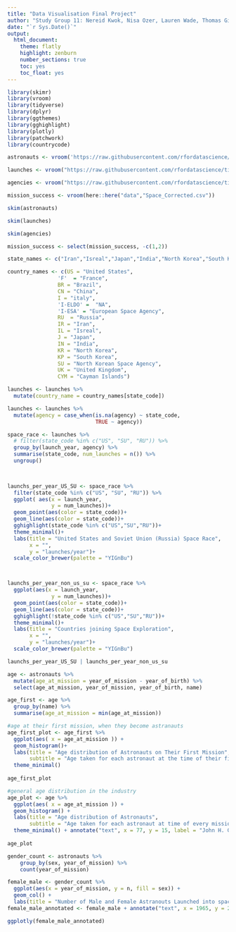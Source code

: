 ```yaml
---
title: "Data Visualisation Final Project"
author: "Study Group 11: Nereid Kwok, Nisa Ozer, Lauren Wade, Thomas Giannetti-Fakhouri, Kazmer Nagy-Betegh, Chandrime Tolia"
date: "`r Sys.Date()`"
output:
  html_document:
    theme: flatly
    highlight: zenburn
    number_sections: true
    toc: yes
    toc_float: yes
---
```



```r

library(skimr)
library(vroom)
library(tidyverse)
library(dplyr)
library(ggthemes)
library(gghighlight)
library(plotly)
library(patchwork)
library(countrycode)
```


```r
astronauts <- vroom('https://raw.githubusercontent.com/rfordatascience/tidytuesday/master/data/2020/2020-07-14/astronauts.csv')

launches <- vroom("https://raw.githubusercontent.com/rfordatascience/tidytuesday/master/data/2019/2019-01-15/launches.csv")

agencies <- vroom("https://raw.githubusercontent.com/rfordatascience/tidytuesday/master/data/2019/2019-01-15/agencies.csv")

mission_success <- vroom(here::here("data","Space_Corrected.csv"))
```

```r
skim(astronauts)
```


```r
skim(launches)
```


```r
skim(agencies)
```

```r
mission_success <- select(mission_success, -c(1,2))

state_names <- c("Iran","Isreal","Japan","India","North Korea","South Korea","Soviet Union","United Kingdom", "cayman Islands")

```


```r

country_names <- c(US = "United States",
                'F'  = "France",
                BR = "Brazil",
                CN = "China",
                I = "italy",      
                'I-ELDO' =  "NA",
                'I-ESA' = "European Space Agency",
                RU  = "Russia",
                IR = "Iran",
                IL = "Isreal",
                J = "Japan",
                IN = "India",
                KR = "North Korea",
                KP = "South Korea",
                SU = "North Korean Space Agency",
                UK = "United Kingdom",
                CYM = "Cayman Islands")   

launches <- launches %>% 
  mutate(country_name = country_names[state_code])

launches <- launches %>% 
  mutate(agency = case_when(is.na(agency) ~ state_code,
                            TRUE ~ agency))

space_race <- launches %>% 
  # filter(state_code %in% c("US", "SU", "RU")) %>% 
  group_by(launch_year, agency) %>% 
  summarise(state_code, num_launches = n()) %>% 
  ungroup()
  


launchs_per_year_US_SU <- space_race %>% 
  filter(state_code %in% c("US", "SU", "RU")) %>% 
  ggplot( aes(x = launch_year,
              y = num_launches))+
  geom_point(aes(color = state_code))+
  geom_line(aes(color = state_code))+
  gghighlight(state_code %in% c("US","SU","RU"))+
  theme_minimal()+
  labs(title = "United States and Soviet Union (Russia) Space Race",
       x = "",
       y = "launches/year")+
  scale_color_brewer(palette = "YIGnBu")



launchs_per_year_non_us_su <- space_race %>% 
  ggplot(aes(x = launch_year,
              y = num_launches))+
  geom_point(aes(color = state_code))+
  geom_line(aes(color = state_code))+
  gghighlight(!state_code %in% c("US","SU","RU"))+
  theme_minimal()+
  labs(title = "Countries joining Space Exploration",
       x = "",
       y = "launches/year")+
  scale_color_brewer(palette = "YIGnBu")

launchs_per_year_US_SU | launchs_per_year_non_us_su

```

```r

age <- astronauts %>% 
  mutate(age_at_mission = year_of_mission - year_of_birth) %>% 
  select(age_at_mission, year_of_mission, year_of_birth, name)

age_first <- age %>% 
  group_by(name) %>% 
  summarise(age_at_mission = min(age_at_mission))

#age at their first mission, when they become astranauts
age_first_plot <- age_first %>% 
  ggplot(aes( x = age_at_mission )) +
  geom_histogram()+
  labs(title = "Age distribution of Astronauts on Their First Mission",
       subtitle = "Age taken for each astronaut at the time of their first mission") +
  theme_minimal()
 
age_first_plot

#general age distribution in the industry
age_plot <- age %>% 
  ggplot(aes( x = age_at_mission )) +
  geom_histogram() +
  labs(title = "Age distribution of Astronauts",
       subtitle = "Age taken for each astronaut at time of every mission") +
  theme_minimal() + annotate("text", x = 77, y = 15, label = "John H. Glenn jr.", size = 4) 
 
age_plot
```
```r

gender_count <- astronauts %>% 
    group_by(sex, year_of_mission) %>% 
    count(year_of_mission)

female_male <- gender_count %>% 
  ggplot(aes(x = year_of_mission, y = n, fill = sex)) +
  geom_col() +
  labs(title = "Number of Male and Female Astranouts Launched into space by year")
female_male_annotated <- female_male + annotate("text", x = 1965, y = 25, label = "Valentina Tereshkova", size = 3) + annotate("segment", x = 1965, xend = 1963, y = 23,  yend = 6, colour = "black", size = 0.5 , arrow = arrow(end ="both", angle= 90, length = unit(.2,"cm")) )

ggplotly(female_male_annotated) 

```


